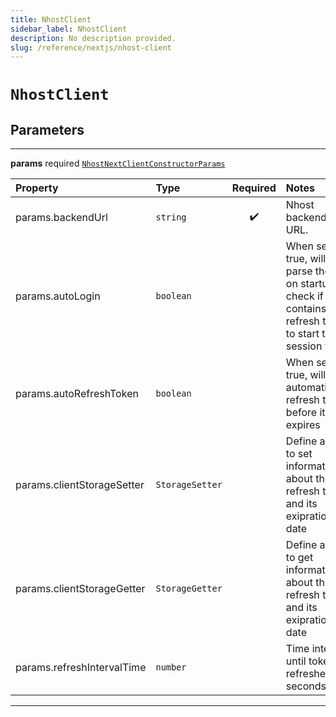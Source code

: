 ```yaml
---
title: NhostClient
sidebar_label: NhostClient
description: No description provided.
slug: /reference/nextjs/nhost-client
---
```


# `NhostClient`

## Parameters

---

**<span className="parameter-name">params</span>** <span className="optional-status">required</span> [`NhostNextClientConstructorParams`](/reference/docgen/nextjs/types/nhost-next-client-constructor-params)

| Property                                                                                               | Type            | Required | Notes                                                                                                             |
| :----------------------------------------------------------------------------------------------------- | :-------------- | :------: | :---------------------------------------------------------------------------------------------------------------- |
| <span className="parameter-name"><span className="light-grey">params.</span>backendUrl</span>          | `string`        |    ✔️    | Nhost backend URL.                                                                                                |
| <span className="parameter-name"><span className="light-grey">params.</span>autoLogin</span>           | `boolean`       |          | When set to true, will parse the url on startup to check if it contains a refresh token to start the session with |
| <span className="parameter-name"><span className="light-grey">params.</span>autoRefreshToken</span>    | `boolean`       |          | When set to true, will automatically refresh token before it expires                                              |
| <span className="parameter-name"><span className="light-grey">params.</span>clientStorageSetter</span> | `StorageSetter` |          | Define a way to set information about the refresh token and its exipration date                                   |
| <span className="parameter-name"><span className="light-grey">params.</span>clientStorageGetter</span> | `StorageGetter` |          | Define a way to get information about the refresh token and its exipration date                                   |
| <span className="parameter-name"><span className="light-grey">params.</span>refreshIntervalTime</span> | `number`        |          | Time interval until token refreshes, in seconds                                                                   |

---
